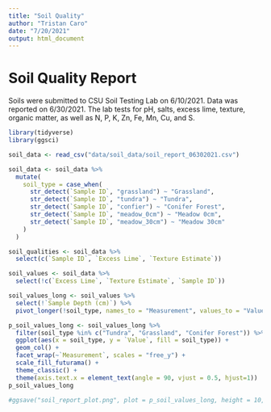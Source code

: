 ```yaml
---
title: "Soil Quality"
author: "Tristan Caro"
date: "7/20/2021"
output: html_document
---
```


# Soil Quality Report
Soils were submitted to CSU Soil Testing Lab on 6/10/2021. Data was reported on 6/30/2021.
The lab tests for pH, salts, excess lime, texture, organic matter, as well as N, P, K, Zn, Fe, Mn, Cu, and S.

```r
library(tidyverse)
library(ggsci)
```

```r
soil_data <- read_csv("data/soil_data/soil_report_06302021.csv")

soil_data <- soil_data %>% 
  mutate(
    soil_type = case_when(
      str_detect(`Sample ID`, "grassland") ~ "Grassland",
      str_detect(`Sample ID`, "tundra") ~ "Tundra",
      str_detect(`Sample ID`, "confier") ~ "Conifer Forest",
      str_detect(`Sample ID`, "meadow_0cm") ~ "Meadow 0cm",
      str_detect(`Sample ID`, "meadow_30cm") ~ "Meadow 30cm"
    )
  )

soil_qualities <- soil_data %>% 
  select(c(`Sample ID`, `Excess Lime`, `Texture Estimate`))

soil_values <- soil_data %>% 
  select(!c(`Excess Lime`, `Texture Estimate`, `Sample ID`))

soil_values_long <- soil_values %>% 
  select(!`Sample Depth (cm)`) %>% 
  pivot_longer(!soil_type, names_to = "Measurement", values_to = "Value")

```


```r
p_soil_values_long <- soil_values_long %>% 
  filter(soil_type %in% c("Tundra", "Grassland", "Conifer Forest")) %>% 
  ggplot(aes(x = soil_type, y = `Value`, fill = soil_type)) +
  geom_col() +
  facet_wrap(~`Measurement`, scales = "free_y") +
  scale_fill_futurama() +
  theme_classic() +
  theme(axis.text.x = element_text(angle = 90, vjust = 0.5, hjust=1))
p_soil_values_long

#ggsave("soil_report_plot.png", plot = p_soil_values_long, height = 10, width = 15)
```


